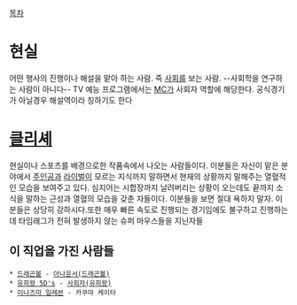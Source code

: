 [[목차]]

= 현실 =
어떤 행사의 진행이나 해설을 맡아 하는 사람. 즉 [[사회]]를 보는 사람. --사회학을 연구하는 사람이 아니다--
TV 예능 프로그램에서는 [[MC]]가 사회자 역할에 해당한다. 공식경기가 아닐경우 해설역이라 칭하기도 한다

= [[클리셰]] =
현실이나 스포츠를 배경으로한 작품속에서 나오는 사람들이다. 이분들은 자신이 맡은 분야에서 [[주인공]]과 [[라이벌]]이 모르는 지식까지 말하면서 현재의 상황까지 말해주는 열혈적인 모습을 보여주고 있다. 심지어는 시합장까지 날려버리는 상황이 오는데도 끝까지 소식을 말하는 근성과 열혈의 모습을 갖춘 자들이다. 이분들을 보면 절대 욕하지 말자. 이분들은 상당히 강하시다.또한 매우 빠른 속도로 진행되는 경기임에도 불구하고 진행하는데 타임래그가 전혀 발생하지 않는 슈퍼 마우스들을 지닌자들 

== 이 직업을 가진 사람들 ==
 * [[드래곤볼]] - [[아나운서(드래곤볼)]]
 * [[유희왕 5D's]] - [[사회자(유희왕)]]
 * [[이나즈마 일레븐]] - 카쿠마 케이타
